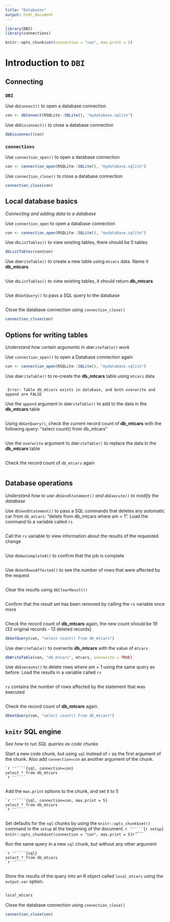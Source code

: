 ```yaml
---
title: "Databases"
output: html_document
---
```


```r
library(DBI)
library(connections)

knitr::opts_chunk$set(connection = "con", max.print = 5)
```

# Introduction to `DBI` 
## Connecting

### `DBI`
Use `dbConnect()` to open a database connection
```r
con <- dbConnect(RSQLite::SQLite(), "mydatabase.sqlite")
```

Use `dbDisconnect()` to close a database connection
```r
dbDisconnect(con)
```

### `connections`
Use `connection_open()` to open a database connection
```r
con <- connection_open(RSQLite::SQLite(), "mydatabase.sqlite")
```

Use `connection_close()` to close a database connection
```r
connection_close(con)
```

## Local database basics
*Connecting and adding data to a database*

Use `connection_open` to open a database connection
```r
con <- connection_open(RSQLite::SQLite(), "mydatabase.sqlite")
```
    
Use `dbListTables()` to view existing tables, there should be 0 tables
```r
dbListTables(con@con)
```

Use `dbWriteTable()` to create a new table using `mtcars` data. Name it **db_mtcars**
```r

```

Use `dbListTables()` to view existing tables, it should return **db_mtcars**
```r

```

Use `dbGetQuery()` to pass a SQL query to the database
```r

```

Close the database connection using `connection_close()`
```r
connection_close(con)
```

## Options for writing tables
*Understand how certain arguments in `dbWriteTable()` work*

Use `connection_open()` to open a Database connection again
```r
con <- connection_open(RSQLite::SQLite(), "mydatabase.sqlite")
```

Use `dbWriteTable()` to re-create the **db_mtcars** table using `mtcars` data
```r

```

```
 Error: Table db_mtcars exists in database, and both overwrite and append are FALSE
```

Use the `append` argument in `dbWriteTable()` to add to the data in the **db_mtcars** table
```r

```

Using `dbGetQuery()`, check the current record count of **db_mtcars** with the following query: "select count() from db_mtcars"
```r

```

Use the `overwrite` argument to `dbWriteTable()` to replace the data in the **db_mtcars** table
```r

```

Check the record count of `db_mtcars` again
```r

```

## Database operations
*Understand how to use `dbSendStatement()` and `dbExecute()` to modify the database*

Use `dbSendStatement()` to pass a SQL commands that deletes any automatic car from `db_mtcars`: "delete from db_mtcars where am = 1". Load the command to a variable called `rs`
```r

```

Call the `rs` variable to view information about the results of the requested change
```r

```

Use `dbHasCompleted()` to confirm that the job is complete
```r

```

Use `dbGetRowsAffected()` to see the number of rows that were affected by the request
```r

```

Clear the results using `dbClearResult()`
```r

```

Confirm that the result set has been removed by calling the `rs` variable once more
```r

```

Check the record count of **db_mtcars** again, the new count should be 19 (32 original records - 13 deleted records)
```r
dbGetQuery(con, "select count() from db_mtcars")
```

Use `dbWriteTable()` to overwrite **db_mtcars** with the value of `mtcars`
```r
dbWriteTable(con, "db_mtcars", mtcars, overwrite = TRUE)
```
    
Use `dbExeceute()` to delete rows where am = 1 using the same query as before. Load the results in a variable called `rs`
```r

```
    
`rs` contains the number of rows affected by the statement that was executed
```r

```
    
Check the record count of **db_mtcars** again.
```r
dbGetQuery(con, "select count() from db_mtcars")
```

## `knitr` SQL engine
*See how to run SQL queries as code chunks*

Start a new code chunk, but using `sql` instead of `r` as the first argument of the chunk.  Also add `connection=con` as another argument of the chunk.

    `r ''````{sql, connection=con}
    select * from db_mtcars
    `r ''````

```sql

```

Add the `max.print` options to the chunk, and set it to 5

    `r ''````{sql, connection=con, max.print = 5}
    select * from db_mtcars
    `r ''````

```sql

```

Set defaults for the `sql` chunks by using the `knitr::opts_chunk$set()` command in the `setup` at the beginning of the document.
    `r ''````{r setup}
    knitr::opts_chunk$set(connection = "con", max.print = 5)
    `r ''````

Run the same query in a new `sql` chunk, but without any other argument

    `r ''````{sql}
    select * from db_mtcars
    `r ''````

```sql

```

Store the results of the query into an R object called `local_mtcars` using 
the `output.var` option.
```sql

```

```r
local_mtcars
```

Close the database connection using `connection_close()`
```r
connection_close(con)
```
